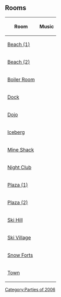 
==Rooms==
{|class="wikitable" style="margin: 1em auto;"
!Room!!Music
|-
|[[Media:ArtworkRooms0615Beach10.swf|Beach (1)]]||{{n/a|?}}
|-
|[[Media:ArtworkRooms0615Beach11.swf|Beach (2)]]||{{n/a|?}}
|-
|[[Media:ArtworkRooms0615Boiler12.swf|Boiler Room]]||{{n/a|?}}
|-
|[[Media:ArtworkRooms0615Dock12.swf|Dock]]||{{n/a|?}}
|-
|[[Media:ArtworkRooms0615Dojo11.swf|Dojo]]||{{n/a|?}}
|-
|[[Media:ArtworkRooms0615Berg11.swf|Iceberg]]||{{n/a|?}}
|-
|[[Media:ArtworkRooms0615Shack10.swf|Mine Shack]]||{{n/a|?}}
|-
|[[Media:ArtworkRooms0615Dance15.swf|Night Club]]||{{n/a|?}}
|-
|[[Media:ArtworkRooms0615Plaza18.swf|Plaza (1)]]||{{n/a|?}}
|-
|[[Media:ArtworkRooms0615Plaza19.swf|Plaza (2)]]||{{n/a|?}}
|-
|[[Media:ArtworkRooms0516Mtn11.swf|Ski Hill]]||{{n/a|?}}
|-
|[[Media:ArtworkRooms0615Village12.swf|Ski Village]]||{{n/a|?}}
|-
|[[Media:ArtworkRooms0615Forts13.swf|Snow Forts]]||{{n/a|?}}
|-
|[[Media:ArtworkRooms0615Town12.swf|Town]]||{{n/a|?}}
|}


{{Parties}}
[[Category:Parties of 2006]]
